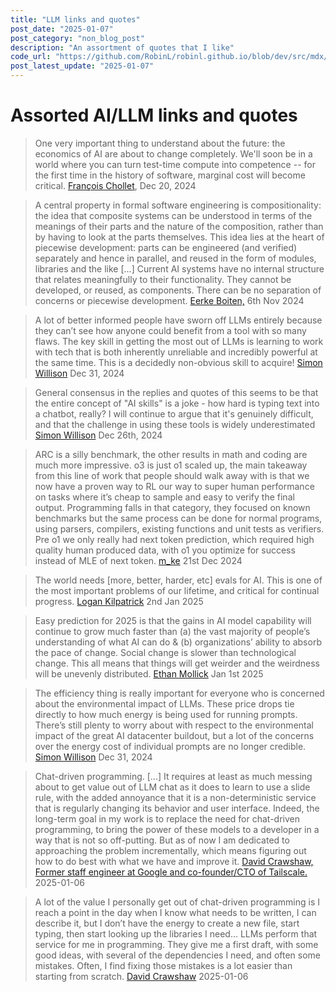 ```yaml
---
title: "LLM links and quotes"
post_date: "2025-01-07"
post_category: "non_blog_post"
description: "An assortment of quotes that I like"
code_url: "https://github.com/RobinL/robinl.github.io/blob/dev/src/mdx/llms_in_2025.mdx"
post_latest_update: "2025-01-07"
---
```







# Assorted AI/LLM links and quotes

> One very important thing to understand about the future: the economics of AI are about to change completely. We'll soon be in a world where you can turn test-time compute into competence -- for the first time in the history of software, marginal cost will become critical.  [François Chollet](https://x.com/fchollet/status/1870175296537907588),  Dec 20, 2024

> A central property in formal software engineering is compositionality: the idea that composite systems can be understood in terms of the meanings of their parts and the nature of the composition, rather than by having to look at the parts themselves.  This idea lies at the heart of piecewise development: parts can be engineered (and verified) separately and hence in parallel, and reused in the form of modules, libraries and the like [...] Current AI systems have no internal structure that relates meaningfully to their functionality. They cannot be developed, or reused, as components. There can be no separation of concerns or piecewise development. [Eerke Boiten,](https://www.bcs.org/articles-opinion-and-research/does-current-ai-represent-a-dead-end/) 6th Nov 2024

> A lot of better informed people have sworn off LLMs entirely because they can’t see how anyone could benefit from a tool with so many flaws. The key skill in getting the most out of LLMs is learning to work with tech that is both inherently unreliable and incredibly powerful at the same time. This is a decidedly non-obvious skill to acquire! [Simon Willison](https://simonwillison.net/2024/Dec/31/llms-in-2024/) Dec 31, 2024

> General consensus in the replies and quotes of this seems to be that the entire concept of "AI skills" is a joke - how hard is typing text into a chatbot, really? I will continue to argue that it's genuinely difficult, and that the challenge in using these tools is widely underestimated  [Simon Willison](https://bsky.app/profile/simonwillison.net/post/3le7xzlt3ec2i) Dec 26th, 2024

> ARC is a silly benchmark, the other results in math and coding are much more impressive. o3 is just o1 scaled up, the main takeaway from this line of work that people should walk away with is that we now have a proven way to RL our way to super human performance on tasks where it’s cheap to sample and easy to verify the final output. Programming falls in that category, they focused on known benchmarks but the same process can be done for normal programs, using parsers, compilers, existing functions and unit tests as verifiers. Pre o1 we only really had next token prediction, which required high quality human produced data, with o1 you optimize for success instead of MLE of next token. [m_ke](https://news.ycombinator.com/item?id=42477766) 21st Dec 2024

> The world needs [more, better, harder, etc] evals for AI. This is one of the most important problems of our lifetime, and critical for continual progress. [Logan Kilpatrick](https://x.com/OfficialLoganK/status/1874903855848362297) 2nd Jan 2025

> Easy prediction for 2025 is that the gains in AI model capability will continue to grow much faster than (a) the vast majority of people’s understanding of what AI can do & (b) organizations’ ability to absorb the pace of change. Social change is slower than technological change.  This all means that things will get weirder and the weirdness will be unevenly distributed.  [Ethan Mollick](https://x.com/emollick/status/1874431948766208374) Jan 1st 2025

> The efficiency thing is really important for everyone who is concerned about the environmental impact of LLMs. These price drops tie directly to how much energy is being used for running prompts. There’s still plenty to worry about with respect to the environmental impact of the great AI datacenter buildout, but a lot of the concerns over the energy cost of individual prompts are no longer credible. [Simon Willison](https://simonwillison.net/2024/Dec/31/llms-in-2024/) Dec 31, 2024

> Chat-driven programming. [...] It requires at least as much messing about to get value out of LLM chat as it does to learn to use a slide rule, with the added annoyance that it is a non-deterministic service that is regularly changing its behavior and user interface. Indeed, the long-term goal in my work is to replace the need for chat-driven programming, to bring the power of these models to a developer in a way that is not so off-putting. But as of now I am dedicated to approaching the problem incrementally, which means figuring out how to do best with what we have and improve it. [David Crawshaw, Former staff engineer at Google and co-founder/CTO of Tailscale.](https://crawshaw.io/blog/programming-with-llms) 2025-01-06

> A lot of the value I personally get out of chat-driven programming is I reach a point in the day when I know what needs to be written, I can describe it, but I don’t have the energy to create a new file, start typing, then start looking up the libraries I need... LLMs perform that service for me in programming. They give me a first draft, with some good ideas, with several of the dependencies I need, and often some mistakes. Often, I find fixing those mistakes is a lot easier than starting from scratch. [David Crawshaw](https://crawshaw.io/blog/programming-with-llms) 2025-01-06